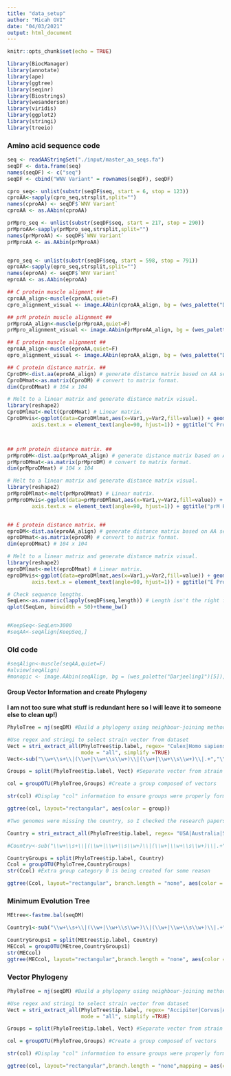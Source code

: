 ```yaml
---
title: "data_setup"
author: "Micah GVI"
date: "04/03/2021"
output: html_document
---
```


```r
knitr::opts_chunk$set(echo = TRUE)
```


```r
library(BiocManager)
library(annotate)
library(ape)
library(ggtree)
library(seqinr)
library(Biostrings)
library(wesanderson)
library(viridis)
library(ggplot2)
library(stringi)
library(treeio)
```


### Amino acid sequence code ####
```r
seq <- readAAStringSet("./input/master_aa_seqs.fa")
seqDF <- data.frame(seq)
names(seqDF) <- c("seq")
seqDF <- cbind("WNV Variant" = rownames(seqDF), seqDF)

cpro_seq<- unlist(substr(seqDF$seq, start = 6, stop = 123))
cproAA<-sapply(cpro_seq,strsplit,split="")
names(cproAA) <- seqDF$`WNV Variant`
cproAA <- as.AAbin(cproAA)

prMpro_seq <- unlist(substr(seqDF$seq, start = 217, stop = 290))
prMproAA<-sapply(prMpro_seq,strsplit,split="")
names(prMproAA) <- seqDF$`WNV Variant`
prMproAA <- as.AAbin(prMproAA)


epro_seq <- unlist(substr(seqDF$seq, start = 598, stop = 791))
eproAA<-sapply(epro_seq,strsplit,split="")
names(eproAA) <- seqDF$`WNV Variant`
eproAA <- as.AAbin(eproAA)
```

```r
## C protein muscle aligment ## 
cproAA_align<-muscle(cproAA,quiet=F)
cpro_alignment_visual <- image.AAbin(cproAA_align, bg = (wes_palette("Darjeeling1")[5]), col = wes_palette("Darjeeling1"), ylab = "WNV Variants", xlab = "Sequence Length", show.labels = T, cex.lab = 0.5, legend = T, aa.cex = 0.8)

## prM protein muscle alignment ##
prMproAA_align<-muscle(prMproAA,quiet=F)
prMpro_alignment_visual <- image.AAbin(prMproAA_align, bg = (wes_palette("Darjeeling1")[5]), col = wes_palette("Darjeeling1"), ylab = "WNV Variants", xlab = "Sequence Length", show.labels = T, cex.lab = 0.5, legend = T, aa.cex = 0.8)

## E protein muscle alignment ## 
eproAA_align<-muscle(eproAA,quiet=F)
epro_alignment_visual <- image.AAbin(eproAA_align, bg = (wes_palette("Darjeeling1")[5]), col = wes_palette("Darjeeling1"), ylab = "WNV Variants", xlab = "Sequence Length", show.labels = T, cex.lab = 0.5, legend = T, aa.cex = 0.8)

```

```r
## C protein distance matrix. ##
CproDM<-dist.aa(eproAA_align) # generate distance matrix based on AA sequences.
CproDMmat<-as.matrix(CproDM) # convert to matrix format.
dim(CproDMmat) # 104 x 104

# Melt to a linear matrix and generate distance matrix visual.
library(reshape2)
CproDMlmat<-melt(CproDMmat) # Linear matrix.
CproDMvis<-ggplot(data=CproDMlmat,aes(x=Var1,y=Var2,fill=value)) + geom_tile() + scale_fill_gradientn(colours=c("white","blue","green","red")) + theme(text = element_text(size=5),
        axis.text.x = element_text(angle=90, hjust=1)) + ggtitle("C Protein Distance Matrix")



## prM protein distance matrix. ##
prMproDM<-dist.aa(prMproAA_align) # generate distance matrix based on AA sequences.
prMproDMmat<-as.matrix(prMproDM) # convert to matrix format.
dim(prMproDMmat) # 104 x 104

# Melt to a linear matrix and generate distance matrix visual.
library(reshape2)
prMproDMlmat<-melt(prMproDMmat) # Linear matrix.
prMproDMvis<-ggplot(data=prMproDMlmat,aes(x=Var1,y=Var2,fill=value)) + geom_tile() + scale_fill_gradientn(colours=c("white","blue","green","red")) + theme(text = element_text(size=5),
        axis.text.x = element_text(angle=90, hjust=1)) + ggtitle("prM Protein Distance Matrix")


## E protein distance matrix. ##
eproDM<-dist.aa(eproAA_align) # generate distance matrix based on AA sequences.
eproDMmat<-as.matrix(eproDM) # convert to matrix format.
dim(eproDMmat) # 104 x 104

# Melt to a linear matrix and generate distance matrix visual.
library(reshape2)
eproDMlmat<-melt(eproDMmat) # Linear matrix.
eproDMvis<-ggplot(data=eproDMlmat,aes(x=Var1,y=Var2,fill=value)) + geom_tile() + scale_fill_gradientn(colours=c("white","blue","green","red")) + theme(text = element_text(size=5),
        axis.text.x = element_text(angle=90, hjust=1)) + ggtitle("E Protein Distance Matrix")

```
```r
# Check sequence lengths.
SeqLen<-as.numeric(lapply(seqDF$seq,length)) # Length isn't the right function here.
qplot(SeqLen, binwidth = 50)+theme_bw()


#KeepSeq<-SeqLen>3000
#seqAA<-seqAlign[KeepSeq,]
```

### Old code ###
```r
#seqAlign<-muscle(seqAA,quiet=F)
#alview(seqAlign)
#monopic <- image.AAbin(seqAlign, bg = (wes_palette("Darjeeling1")[5]), col = wes_palette("Darjeeling1"), ylab = "WNV Variants", xlab = "Sequence Length", show.labels = T, cex.lab = 0.5, legend = T, aa.cex = 0.8)
```


#### Group Vector Information and create Phylogeny

**I am not too sure what stuff is redundant here so I will leave it to someone else to clean up!)**

```r
PhyloTree = nj(seqDM) #Build a phylogeny using neighbour-joining method <- <- 
```

```r

#Use regex and stringi to select strain vector from dataset
Vect = stri_extract_all(PhyloTree$tip.label, regex= "Culex|Homo sapiens|Culiseta|Corvus|Aves|Aedes|Culicidae",
                        mode = "all", simplify =TRUE) 
Vect<-sub("\\w+\\s+\\|(\\w+|\\w+\\s\\w+)\\|(\\w+|\\w+\\s\\w+)\\|.+","\\1",PhyloTree$tip.label) #uses regex to capture country 

Groups = split(PhyloTree$tip.label, Vect) #Separate vector from strain name

col = groupOTU(PhyloTree,Groups) #Create a group composed of vectors

str(col) #Display "col" information to ensure groups were properly formed

```


```r
ggtree(col, layout="rectangular", aes(color = group))

#Two genomes were missing the country, so I checked the research papers where the data was published and added in the missing countries to our dataset (Kenya and Czech Republic)

Country = stri_extract_all(PhyloTree$tip.label, regex= "USA|Australia|South Africa|Israel|Russia|India|Madagascar|Azerbaijan|Ukraine|Czech Republic|Kenya", mode = "all", simplify =TRUE) 

#Country<-sub("\\w+\\s+\\|(\\w+|\\w+\\s\\w+)\\|(\\w+|\\w+\\s\\w+)\\|.+","\\2",PhyloTree$tip.label) #uses regex to capture country 

CountryGroups = split(PhyloTree$tip.label, Country)
Ccol = groupOTU(PhyloTree,CountryGroups)
str(Ccol) #Extra group category 0 is being created for some reason

ggtree(Ccol, layout="rectangular", branch.length = "none", aes(color = group))
```


### Minimum Evolution Tree
```r
MEtree<-fastme.bal(seqDM)

Country1<-sub("\\w+\\s+\\|(\\w+|\\w+\\s\\w+)\\|(\\w+|\\w+\\s\\w+)\\|.+","\\2",MEtree$tip.label) #uses regex to capture country 

CountryGroups1 = split(MEtree$tip.label, Country)
MECcol = groupOTU(MEtree,CountryGroups1)
str(MECcol)
ggtree(MECcol, layout="rectangular",branch.length = "none", aes(color = group))
```


### Vector Phylogeny

```r
PhyloTree = nj(seqDM) #Build a phylogeny using neighbour-joining method 
```

```r
#Use regex and stringi to select strain vector from dataset
Vect = stri_extract_all(PhyloTree$tip.label, regex= "Accipiter|Corvus|Aves|Accipitridae|Anser|Aquila|Branta|Bubo|Buteo|Butorides|Cardinalis|Carpodacus|Ciconiidae|Colaptes|Columbia|Columbidae|Corvidae|Cyanocitta|Dumetella|Falco|Gallus|Laridae|Mimus|Passer|Passeridae|Passeriformes|Phalacrocorax|Phoenicopterus|Pica|Poecile|Quiscalus|Sciuridae|Turdus|Zenaida|Columba",
                        mode = "all", simplify =TRUE) 

Groups = split(PhyloTree$tip.label, Vect) #Separate vector from strain name

col = groupOTU(PhyloTree,Groups) #Create a group composed of vectors

str(col) #Display "col" information to ensure groups were properly formed

```

```r
ggtree(col, layout="rectangular",branch.length = "none",mapping = aes(color = group))
```


